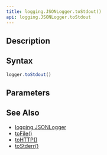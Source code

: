 ```yaml
---
title: logging.JSONLogger.toStdout()
api: logging.JSONLogger.toStdout
---
```


## Description

<Summary/>

## Syntax

``` js
logger.toStdout()
```

## Parameters

<Parameters/>

## See Also

* [logging.JSONLogger](/reference/api/logging/JSONLogger)
* [toFile()](/reference/api/logging/JSONLogger/toFile)
* [toHTTP()](/reference/api/logging/JSONLogger/toHTTP)
* [toStderr()](/reference/api/logging/JSONLogger/toStderr)
